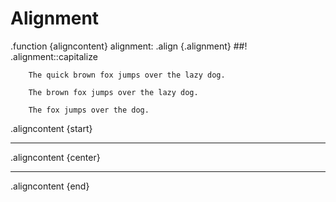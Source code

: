 # Alignment

.function {aligncontent}
	alignment:
	.align {.alignment}
		##! .alignment::capitalize
	
		The quick brown fox jumps over the lazy dog.
		
		The brown fox jumps over the lazy dog.
		
		The fox jumps over the dog.

.aligncontent {start}

---

.aligncontent {center}

---

.aligncontent {end}